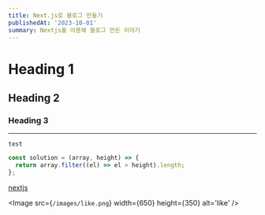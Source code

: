 ```yaml
---
title: Next.js로 블로그 만들기
publishedAt: '2023-10-01'
summary: Nextjs를 이용해 블로그 만든 이야기
---
```


# Heading 1

## Heading 2

### Heading 3

---

`test`

```jsx
const solution = (array, height) => {
  return array.filter((el) => el > height).length;
};
```

[nextjs](https://nextjs.org/docs)

<Image src={`/images/like.png`} width={650} height={350} alt='like' />
